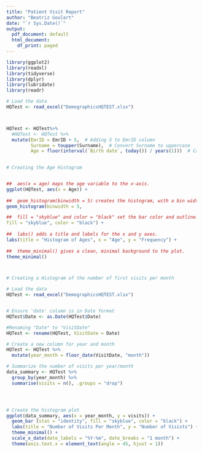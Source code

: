 ---
title: "Patient Visit Report"
author: "Beatriz Goulart"
date: "`r Sys.Date()`"
output:
  pdf_document: default
  html_document:
    df_print: paged
---


```{r setup, include=FALSE}

library(ggplot2)
library(readxl)
library(tidyverse)
library(dplyr)
library(lubridate)
library(readr)

# Load the data
HQTest <- read_excel("DemographicsHQTEST.xlsx")



HQTest <- HQTest%>%
  #HQTest <- HQTest %>%
  mutate(EmrID = EmrID + 5,  # Adding 5 to EmrID column
         Surname = toupper(Surname),  # Convert Surname to uppercase
         Age = floor(interval(`Birth date`, today()) / years(1)))  # Calculate age from birthdate
  
```



```{r age_histogram, echo=FALSE}
# Creating the Age Histogram


##  aes(x = age) maps the age variable to the x-axis.
ggplot(HQTest, aes(x = Age)) + 
  
##  geom_histogram(binwidth = 5) creates the histogram, with a bin width of 5 years 
geom_histogram(binwidth = 5, 

##  fill = "skyblue" and color = "black" set the bar color and outline.
fill = "skyblue", color = "black") +
  
##  labs() adds a title and labels for the x and y axes.
labs(title = "Histogram of Ages", x = "Age", y = "Frequency") +
  
##  theme_minimal() gives a clean, minimal background to the plot.  
theme_minimal()



# Creating a Histogram of the number of first visits per month

# Load the data
HQTest <- read_excel("DemographicsHQTEST.xlsx")


# Ensure 'date' column is in Date format
HQTest$Date <- as.Date(HQTest$Date)

#Renaming "Date" to "VisitDate"
HQTest <- rename(HQTest, VisitDate = Date)

# Create a new column for year and month
HQTest <- HQTest %>%
  mutate(year_month = floor_date(VisitDate, "month"))

# Summarize the number of visits per year/month
data_summary <- HQTest %>%
  group_by(year_month) %>%
  summarise(visits = n(), .groups = "drop")




# Create the histogram plot
ggplot(data_summary, aes(x = year_month, y = visits)) +
  geom_bar (stat = "identity", fill = "skyblue", color = "black") + 
  labs(title = "Number of Visits Per Month", y = "Number of Visists") +
  theme_minimal() +
  scale_x_date(date_labels = "%Y-%m", date_breaks = "1 month") +
  theme(axis.text.x = element_text(angle = 45, hjust = 1))
  
```
